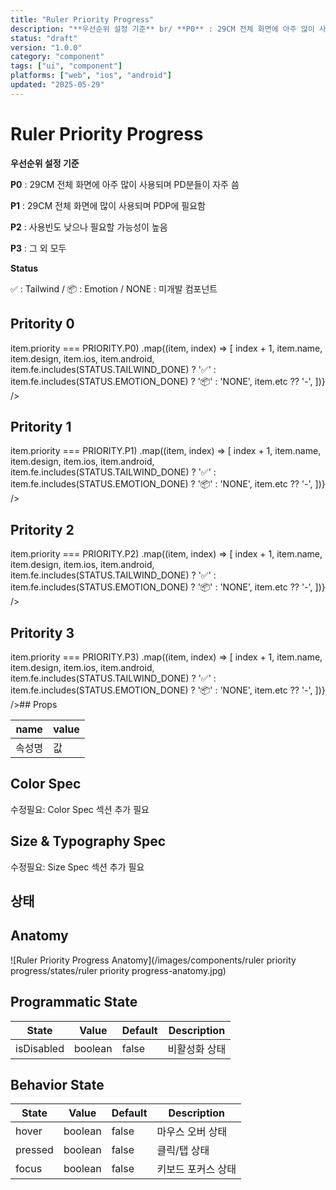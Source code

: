 ```yaml
---
title: "Ruler Priority Progress"
description: "**우선순위 설정 기준** br/ **P0** : 29CM 전체 화면에 아주 많이 사용되며 PD분들이 자주 씀 br/ **P1** : 29CM 전체 화면에 많이 사용되며 PDP에 필요함 br/ **P2** : 사용빈도 낮으나 필요할 가능성이 높음 br/ **P3** : 그 외 모두 br/"
status: "draft"
version: "1.0.0"
category: "component"
tags: ["ui", "component"]
platforms: ["web", "ios", "android"]
updated: "2025-05-29"
---
```


# Ruler Priority Progress

**우선순위 설정 기준** 

**P0** : 29CM 전체 화면에 아주 많이 사용되며 PD분들이 자주 씀 

**P1** : 29CM 전체 화면에 많이 사용되며 PDP에 필요함 

**P2** : 사용빈도 낮으나 필요할 가능성이 높음 

**P3** : 그 외 모두 

**Status** 

✅ : Tailwind / 📦 : Emotion / NONE : 미개발 컴포넌트

## Pritority 0

 item.priority === PRIORITY.P0)
    .map((item, index) => [
      index + 1,
      item.name,
      item.design,
      item.ios,
      item.android,
      item.fe.includes(STATUS.TAILWIND_DONE) ? '✅' : item.fe.includes(STATUS.EMOTION_DONE) ? '📦' : 'NONE',
      item.etc ?? '-',
    ])}
/>

## Pritority 1

 item.priority === PRIORITY.P1)
    .map((item, index) => [
      index + 1,
      item.name,
      item.design,
      item.ios,
      item.android,
      item.fe.includes(STATUS.TAILWIND_DONE) ? '✅' : item.fe.includes(STATUS.EMOTION_DONE) ? '📦' : 'NONE',
      item.etc ?? '-',
    ])}
/>

## Pritority 2

 item.priority === PRIORITY.P2)
    .map((item, index) => [
      index + 1,
      item.name,
      item.design,
      item.ios,
      item.android,
      item.fe.includes(STATUS.TAILWIND_DONE) ? '✅' : item.fe.includes(STATUS.EMOTION_DONE) ? '📦' : 'NONE',
      item.etc ?? '-',
    ])}
/>

## Pritority 3

 item.priority === PRIORITY.P3)
    .map((item, index) => [
      index + 1,
      item.name,
      item.design,
      item.ios,
      item.android,
      item.fe.includes(STATUS.TAILWIND_DONE) ? '✅' : item.fe.includes(STATUS.EMOTION_DONE) ? '📦' : 'NONE',
      item.etc ?? '-',
    ])}
/>## Props

| name | value |
| --- | --- |
| 속성명 | 값 |

## Color Spec

수정필요: Color Spec 섹션 추가 필요

## Size & Typography Spec

수정필요: Size Spec 섹션 추가 필요

## 상태

## Anatomy

![Ruler Priority Progress Anatomy](/images/components/ruler priority progress/states/ruler priority progress-anatomy.jpg)

## Programmatic State

| State | Value | Default | Description |
| --- | --- | --- | --- |
| isDisabled | boolean | false | 비활성화 상태 |

## Behavior State

| State | Value | Default | Description |
| --- | --- | --- | --- |
| hover | boolean | false | 마우스 오버 상태 |
| pressed | boolean | false | 클릭/탭 상태 |
| focus | boolean | false | 키보드 포커스 상태 |

